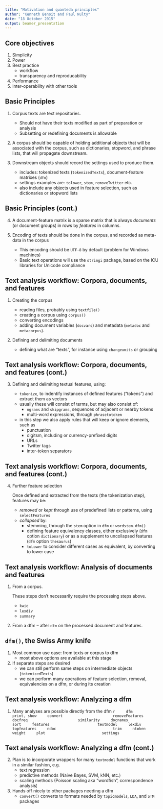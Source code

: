 ```yaml
---
title: "Motivation and quanteda principles"
author: "Kenneth Benoit and Paul Nulty"
date: "18 October 2015"
output: beamer_presentation
---
```


## Core objectives

1. Simplicity
2. Power
3. Best practice
    * workflow
    * transparency and reproducability
3. Performance
4. Inter-operability with other tools

## Basic Principles

1. Corpus texts are text repositories.
    * Should not have their texts modified as part of preparation or analysis
    * Subsetting or redefining documents is allowable
    
2. A corpus should be capable of holding additional objects that will be associated with the corpus, such as dictionaries, stopword, and phrase lists, that will propagate downstream. 
    
3. Downstream objects should record the settings used to produce them.
    * includes: tokenized texts (`tokenizedTexts`), document-feature matrixes (`dfm`)
    * settings examples are: `tolower`, `stem`, `removeTwitter` etc.
    * also include any objects used in feature selection, such as dictionaries or stopword lists

## Basic Principles (cont.)

4. A document-feature matrix is a sparse matrix that is always *documents* (or document groups) in rows by *features* in columns.

5. Encoding of texts should be done in the corpus, and recorded as meta-data in the corpus
    * This encoding should be `UTF-8` by default (problem for Windows machines)
    * Basic text operations will use the `stringi` package, based on the ICU libraries for Unicode compliance


## Text analysis workflow: Corpora, documents, and features

1.  Creating the corpus

    * reading files, probably using `textfile()`
    * creating a corpus using `corpus()`
    * converting encodings
    * adding document variables (`docvars`) and metadata (`metadoc` and `metacorpus`).

2.  Defining and delimiting documents

    * defining what are "texts", for instance using `changeunits` or grouping

## Text analysis workflow: Corpora, documents, and features (cont.)

3.  Defining and delimiting textual features, using:
    
    * `tokenize`, to indentify instances of defined features ("tokens") and extract 
       them as vectors
    *  usually these will consist of terms, but may also consist of:
        *   `ngrams` and `skipgrams`, sequences of adjacent or nearby tokens
        *   multi-word expressions, through `phrasetotoken`
    *  in this step we also apply rules that will keep or ignore elements, such as 
        * punctuation
        * digitsm, including or currency-prefixed digits
        * URLs
        * Twitter tags
        * inter-token separators

## Text analysis workflow: Corpora, documents, and features (cont.)

4.  Further feature selection

    Once defined and extracted from the texts (the tokenization step), features may be:
    *   *removed* or *kept* through use of predefined lists or patterns, using `selectFeatures`
    *   *collapsed* by:
        *   stemming, through the `stem` option in `dfm` or `wordstem.dfm()`
        *   defining feature equivalency classes, either exclusively (`dfm` option `dictionary`) or as a supplement to uncollapsed features (`dfm` option `thesaurus`)
        *   `toLower` to consider different cases as equivalent, by converting to lower case
        
## Text analysis workflow: Analysis of documents and features

1.  From a corpus.  

    These steps don't necessarily require the processing steps above.
    * `kwic`
    * `lexdiv`
    * `summary`
        
2.  From a dfm -- after `dfm` on the processed document and features.


## `dfm()`, the Swiss Army knife

1.  Most common use case: from texts or corpus to dfm
    * most above options are available at this stage

2.  If separate steps are desired
    * we can still perform same steps on intermediate objects (`tokenizedTexts`) 
    * we can perform many operations of feature selection, removal, equivalencies on a dfm, or during its creation


## Text analysis workflow: Analyzing a dfm

1.  Many analyses are possible directly from the dfm
    ```r
    dfm                           print, show
    convert                       removeFeatures
    docfreq                       similarity
    docnames                      sort
    features                      textmodel
    lexdiv                        topfeatures
    ndoc                          trim
    ntoken                        weight
    plot                          settings
    ```

## Text analysis workflow: Analyzing a dfm (cont.)

2.  Plan is to incorporate wrappers for many `textmodel` functions that work in a similar fashion, e.g.
    *  text regression
    *  predictive methods (Naive Bayes, SVM, kNN, etc.)
    *  scaling methods (Poisson scaling aka "wordfish", correspondence analysis)
    
3.  Hands off nicely to other packages needing a dfm
    * `convert()` converts to formats needed by `topicmodels`, `LDA`, and `STM` packages

